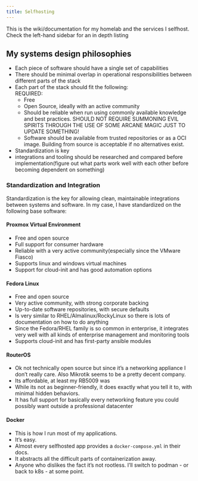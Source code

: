 ```yaml
---
title: Selfhosting
---
```


This is the wiki/documentation for my homelab and the services I selfhost.
Check the left-hand sidebar for an in depth listing


## My systems design philosophies
- Each piece of software should have a single set of capabilities
- There should be minimal overlap in operational responsibilities between different parts of the stack
- Each part of the stack should fit the following:  
    REQUIRED:  
    - Free
    - Open Source, ideally with an active community
    - Should be reliable when run using commonly available knowledge and best practices.
            SHOULD NOT REQUIRE SUMMONING EVIL SPIRITS THROUGH THE USE OF SOME ARCANE MAGIC JUST TO UPDATE SOMETHING!
    - Software should be available from trusted repositories or as a OCI image. Building from source is acceptable if no alternatives exist.
- Standardization is key
- integrations and tooling should be researched and compared before implementation(figure out what parts work well with each other before becoming dependent on something)

### Standardization and Integration
Standardization is the key for allowing clean, maintainable integrations between systems and software.
 In my case, I have standardized on the following base software:

#### Proxmox Virtual Environment
- Free and open source
- Full support for consumer hardware
- Reliable with a very active community(especially since the VMware Fiasco)
- Supports linux and windows virtual machines
- Support for cloud-init and has good automation options

#### Fedora Linux
- Free and open source
- Very active community, with strong corporate backing
- Up-to-date software repositories, with secure defaults
- Is very similar to RHEL/Almalinux/RockyLinux so there is lots of documentation on how to do anything
- Since the Fedora/RHEL family is so common in enterprise, it integrates very well with all kinds of enterprise management and monitoring tools
- Supports cloud-init and has first-party ansible modules

#### RouterOS
- Ok not technically open source but since it's a networking appliance I don't really care. Also Mikrotik seems to be a pretty decent company.
- Its affordable, at least my RB5009 was
- While its not as beginner-friendly, it does exactly what you tell it to, with minimal hidden behaviors.
- It has full support for basically every networking feature you could possibly want outside a professional datacenter

#### Docker
- This is how I run most of my applications.
- It's easy.
- Almost every selfhosted app provides a `docker-compose.yml` in their docs.
- It abstracts all the difficult parts of containerization away.
- Anyone who dislikes the fact it's not rootless. I'll switch to podman - or back to k8s - at some point.